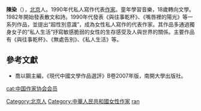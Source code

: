 '''陳染'''（{{bd|1962年||}}），[[北京|北京]]人。1990年代私人寫作代表[[作家|作家]]。童年學習音樂，18歲轉向文學。1982年開始發表散文和詩。1990年代發表《與往事乾杯》、《嘴唇裡的陽光》等一系列作品，並提出“超性別意識”，成為女性私人寫作的代表作家。其作品多通過獨身女子的“私人生活”抒寫敏感脆弱的女性的生存感受及人與世界的關係。主要作品有《與往事乾杯》、《無處告別》、《私人生活》等。

== 參考文獻 ==
*喬以鋼主編，《現代中國文學作品選評》B卷2007年版，南開大學出版社。

{{Authority control}}
{{DEFAULTSORT:chen ran}}
[[Category:北京人|Category:北京人]]
[[Category:中華人民共和國女性作家|Category:中華人民共和國女性作家]]
[[Category:陳姓|ran]]
[[cat:中国作家协会会员|cat:中国作家协会会员]]
{{China-writer-stub}}